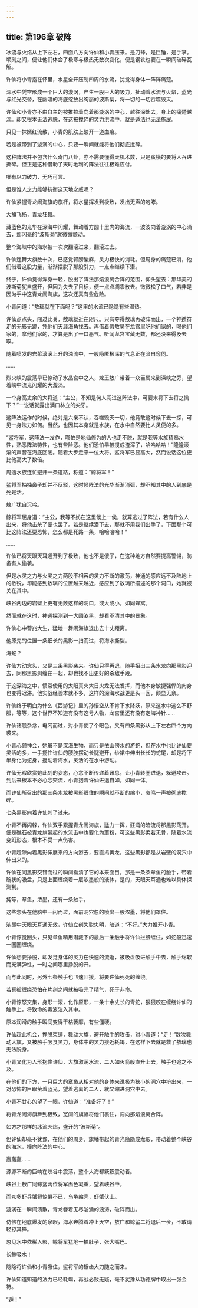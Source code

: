 ```yaml
---
---
---
```

title: 第196章 破阵
---





冰流与火焰从上下左右，四面八方向许仙和小青压来。是刀锋，是巨锤，是手掌。顷刻之间，便让他们体会了极寒与极热无数次变化，便是钢铁也要在一瞬间破碎瓦解。

许仙将小青抱在怀里，水星全开压制四周的水流，犹觉得身体一阵阵痛楚。

深水中凭空形成一个巨大的漩涡，产生一股巨大的吸力，扯动着水流与火焰，蓝光与红光交替，在幽暗的海底绽放出绚丽的波斯菊，将一切的一切吞噬毁灭。

许仙和小青亦不由自主的被推拉着向着那漩涡的中心，越往深处去，身上的痛楚越深。却又根本无法逃脱，在这被搅碎的灵力洪流中，就是遁法也无法施展。

只见一抹嫣红流散，小青的肌肤上破开一道血痕。

若是被带到了漩涡的中心，只要一瞬间就能将他们彻底搅碎。

这种阵法并不包含什么奇门八卦，亦不需要懂得天机术数，只是蛮横的要将人吞进撕碎。但正是这种借助了天时地利的阵法往往极难应付。

唯有以力破力，无巧可言。

但是谁人之力能够抗衡这天地之威呢？

许仙紧握青龙闹海旗的旗杆，将水星挥发到极致，发出无声的咆哮。

大旗飞扬，青龙狂舞。

藏蓝色的光华在深海中闪耀，舞动着方圆十里内的海流，一波波向着漩涡的中心涌去，那闪亮的“波斯菊”就微微颤动。

整个海峡中的海水被一次次翻滚过来，翻滚过去。

许仙连舞大旗数十次，已感觉臂膀酸麻，灵力极快的消耗。但周身的痛楚已消，他们借着这股力量，渐渐摆脱了那股引力，一点点继续下潜。

终于，许仙觉得浑身一轻，脱出了阵法那焰浪离合阵的范围，仰头望去：那华美的波斯菊犹自盛开，但因为失去了目标，便一点点凋零散去。微微松了口气，若非是因为手中这青龙闹海旗，这次还真有些危险。

小青问道：“敖璃就在下面吗？”这里的水流已隐隐有些温热。

许仙点点头，闯过此关，敖璃就近在咫尺。只有夺得敖璃再破阵而出，一个神遁符走的无影无踪，凭他们天涯海角找去。再借着假敖昊在龙宫里吃他们家的，喝他们家的，拿他们家的，才算是出了一口恶气。听闻龙宫宝藏无数，都还没来得及去取。

随着喷发的岩浆滚滚上升的浊流中，一股隐匿极深的气息正在暗自窥伺。

……

烈火峡的震荡早已惊动了水晶宫中之人，龙王敖广带着一众臣属来到深峡之旁，望着峡中流光闪耀的大漩涡。

一个身高丈余的大将道：“主公，不知是何人闯进这阵法中，可要末将下去将之擒下？”一说话就露出满口林立的尖牙。

这阵法运作的时候，绝对是六亲不认，吞噬毁灭一切，他竟敢这时候下去一探，可见一身法力如何。当然，也因其本身就是水族，在水中自然要比人灵便的多。

“鲨将军，这阵法一发作，哪怕是地仙修为的人也走不脱，就是我等水族精熟水性，熟悉阵法特性，也有些险恶。他们恐怕早被搅成渣滓了，哈哈哈哈！”隆隆滚滚的声音在海底回荡。随着大步走来一位大将。鲨将军已显高大，然而说话这位更比他高大了数倍。

周遭水族连忙避开一条道路，称道：“鲸将军！”

鲨将军抽抽鼻子却并不反驳，这时候阵法的光华渐渐消弭，却不知其中的人到底是死是活。

敖广犹自沉吟。

鲸将军屈身道：“主公，我等不妨在这里候上一侯，就算逃过了阵法，若有什么人出来，将他击杀了便也罢了。若是继续潜下去，那就不用我们出手了，下面那个可比这阵法还要恐怖，怎么都是死路一条，哈哈哈哈！”

……

许仙已将天眼天耳通开到了极致，他也不是傻子，在这种地方自然要提高警惕，防备有人偷袭。

但是水灵之力与火灵之力两股不相容的灵力不断的激荡，神通的感应远不及陆地上的敏锐，却能感到敖璃的位置越来越近，感应到了敖璃所描述的那个洞口，她就被关在其中。

峡谷两边的岩壁上更有无数这样的洞口，或大或小，如同蜂窝。

然而就在这时，神通探测到一大团浓黑，却看不清其中的景象。

许仙心中警兆大生，猛地一舞闹海旗退出去十丈距离。

他原先的位置一条细长的黑影一扫而过，将海水撕裂。

海蛇？

许仙方动念头，又是三条黑影袭来。许仙只得再退，随手招出三条水龙向那黑影迎去，同那黑影纠缠在一起，却也找不出更好的杀敌手段。

于这深海之中，惯常使用的太阳真火大日火龙无法发挥，而他本身敏捷强悍的肉身也变得迟滞。他实战经验本就不多，这样的深海水战更是头一回，颇显无奈。

许仙终于明白为什么《西游记》里的孙悟空从不肯下水降妖，原来这水中这么不舒服，等等，这个世界不知道有没有这号人物，龙宫里还有没有定海神针……

许仙诸般杂念，电闪而过，对小青使了个眼色。又有四条黑影从上下左右四个方向袭来。

小青心领神会，她虽不是深海生物，而只是依山傍水的游蛇，但在水中也比许仙要灵活的多，一手揽住许仙的腰肢摆动长腿避开，纱裙中伸出长长的蛇尾，却是将下半身化为蛇身，搅动着海水，灵活的在水中游动。

许仙无暇欣赏她此刻的姿态，心念不断传递着讯息，让小青转圈进退，躲避攻击。到后来根本不必心念交流，小青抱着许仙进退自如，如同一体。

而许仙所召出的那三条水龙被黑影缠住的瞬间就不断的缩小，哀鸣一声被彻底搅碎。

七条黑影向着许仙刺了过来。

小青不再闪躲，许仙双手紧握青龙闹海旗，猛力一挥，狂涌的暗流将那黑影荡开。便是礁石被青龙旗带起的水流击中也要化为齑粉，可这些黑影柔若无骨，随着水流变幻形态，根本不受一点伤害。

小青趁隙向着黑影伸展来的方向游去，要直捣黄龙，这些黑影都是从岩壁的洞穴中伸出来的。

许仙在同黑影交错而过的瞬间看清了它的本来面目，那是一条条章鱼的触手，带着碗状的吸盘，只是上面缠绕着一层浓墨般的液体，是的，天眼天耳通也难以具体探测到。

扽等，章鱼，浓墨，还有一条触手。

这些念头在他脑中一闪而过，面前洞穴忽的喷出一股浓墨，将他们罩住。

浓墨中天眼天耳通无效，许仙立刻失聪失明，暗道：“不好。”大力推开小青。

小青惊觉回头，只见章鱼精用潜藏下的最后一条触手将许仙拦腰缠住，如蛇般迅速一圈圈缠绕。

许仙想要挣脱，却发觉身体的灵力在快速的流逝，被吸盘吸进触手中去，触手绵软而充满弹性，一时之间哪里挣脱的开。

而与此同时，另外七条触手也飞速回援，将要许仙死死的缠绕。

若真被缠绕恐怕在片刻之间就被吸光了精气，死于非命。

小青惊怒交集，身形一滚，化作原形，一条十余丈长的青蛇，狠狠咬在缠绕许仙的触手上，将致命的毒液注入其中。

原本润滑的触手瞬间变得干枯萎靡，有些僵硬。

许仙趁此机会，挣脱束缚，舞动大旗，避开触手的攻击，对小青道：“走！”数次舞动大旗，又被触手吸食灵力，身体中的灵力接近耗竭，在这样下去就是救了敖璃也无法脱身。

小青又化为人形抱住许仙，大旗激荡水流，二人如火箭般直升上去，触手也追之不及。

在他们的下方，一只巨大的章鱼从相对他的身体来说极为狭小的洞穴中挤出来，一对恐怖的巨眼萤着蓝光，望着逃离的二人，就又缩进洞穴中去。

小青不甘心的望了一眼，许仙道：“准备好了！”

将青龙闹海旗舞到极致，宽阔的旗幡将他们裹住，闯向那焰浪离合阵。

如方才那样的冰流火焰，盛开的“波斯菊”。

但许仙却毫不犹豫，在他们的周身，旗幡带起的青光隐隐成龙形，带动着整个峡谷的海水，撞向阵法的中心。

轰轰轰……

源源不断的巨响在峡谷中震荡，整个大海都簌簌震动着。

峡谷上敖广同鲸鲨两位将军面色凝重，望着峡谷中。

而众多虾兵蟹将惊惧不已，乌龟缩壳，虾蟹伏土。

漩涡在一瞬间溃散，青龙卷着无尽汹涌的浪涛，破阵而出。

仿佛在地底爆发的泉眼，海水奔腾着冲上天空，敖广和鲸鲨二将退后一步，不敢请轻掠其锋。

忽见水中依稀人影，鲸将军猛地一拍肚子，张大嘴巴。

长鲸吸水！

隐隐将许仙和小青吸住，鲨将军的锯齿大刀随之而来。

许仙知道知道的法力已经耗竭，再战必败无疑，毫不犹豫从功德牌中取出一张金符。

“遁！”
